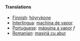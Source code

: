 ==== Translations ====

*[[Finnish]]: [[höyrykone]]
*[[Interlingua]]: [[machina de vapor]]
*[[Portuguese]]: [[máquina a vapor]] ''f''
*[[Romanian]]: [[maşină cu abur]]